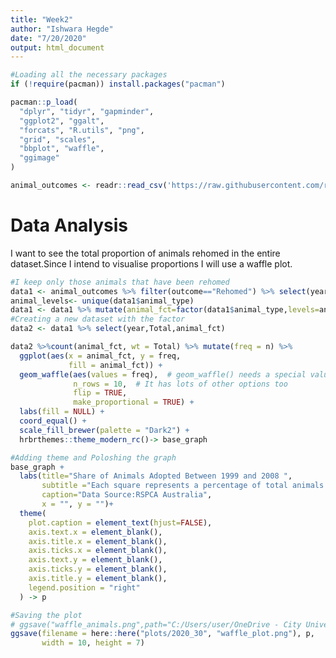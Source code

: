 ```yaml
---
title: "Week2"
author: "Ishwara Hegde"
date: "7/20/2020"
output: html_document
---
```


```r
#Loading all the necessary packages
if (!require(pacman)) install.packages("pacman")

pacman::p_load(
  "dplyr", "tidyr", "gapminder",
  "ggplot2", "ggalt",
  "forcats", "R.utils", "png",
  "grid", "scales",
  "bbplot", "waffle",
  "ggimage"
)
```


```r
animal_outcomes <- readr::read_csv('https://raw.githubusercontent.com/rfordatascience/tidytuesday/master/data/2020/2020-07-21/animal_outcomes.csv')

```


# Data Analysis

I want to see the total proportion of animals rehomed in the entire dataset.Since I intend to visualise proportions I will use a waffle plot.

```r
#I keep only those animals that have been rehomed
data1 <- animal_outcomes %>% filter(outcome=="Rehomed") %>% select(year,animal_type,outcome,Total)
animal_levels<- unique(data1$animal_type)
data1 <- data1 %>% mutate(animal_fct=factor(data1$animal_type,levels=animal_levels))
#Creating a new dataset with the factor
data2 <- data1 %>% select(year,Total,animal_fct)
```



```r
data2 %>%count(animal_fct, wt = Total) %>% mutate(freq = n) %>%
  ggplot(aes(x = animal_fct, y = freq,
             fill = animal_fct)) +
  geom_waffle(aes(values = freq),  # geom_waffle() needs a special values aesthetic
              n_rows = 10,  # It has lots of other options too
              flip = TRUE,
              make_proportional = TRUE) +
  labs(fill = NULL) +
  coord_equal() + 
  scale_fill_brewer(palette = "Dark2") +
  hrbrthemes::theme_modern_rc()-> base_graph

#Adding theme and Poloshing the graph
base_graph +
  labs(title="Share of Animals Adopted Between 1999 and 2008 ",
       subtitle ="Each square represents a percentage of total animals adopted between 1999 and 2008",
       caption="Data Source:RSPCA Australia",
       x = "", y = "")+
  theme(
    plot.caption = element_text(hjust=FALSE),
    axis.text.x = element_blank(),
    axis.title.x = element_blank(),
    axis.ticks.x = element_blank(),
    axis.text.y = element_blank(),
    axis.ticks.y = element_blank(),
    axis.title.y = element_blank(),
    legend.position = "right"
  ) -> p

#Saving the plot
# ggsave("waffle_animals.png",path="C:/Users/user/OneDrive - City University of Hong Kong/University/Cemfi/TidyTuesday/Output")
ggsave(filename = here::here("plots/2020_30", "waffle_plot.png"), p,
       width = 10, height = 7)

```
